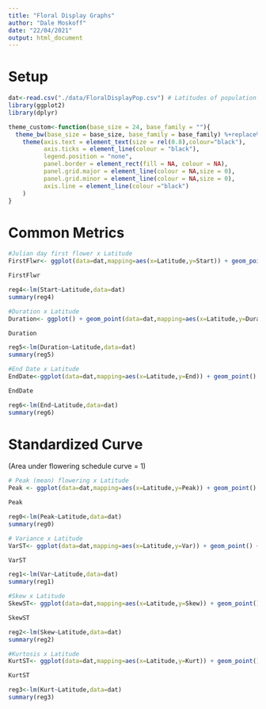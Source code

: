 ```yaml
---
title: "Floral Display Graphs"
author: "Dale Moskoff"
date: "22/04/2021"
output: html_document
---
```


# Setup

```r
dat<-read.csv("./data/FloralDisplayPop.csv") # Latitudes of population origin were added to the csv file manually.
library(ggplot2)
library(dplyr)

theme_custom<-function(base_size = 24, base_family = ""){
  theme_bw(base_size = base_size, base_family = base_family) %+replace% 
    theme(axis.text = element_text(size = rel(0.8),colour="black"),
          axis.ticks = element_line(colour = "black"), 
          legend.position = "none",
          panel.border = element_rect(fill = NA, colour = NA), 
          panel.grid.major = element_line(colour = NA,size = 0), 
          panel.grid.minor = element_line(colour = NA,size = 0), 
          axis.line = element_line(colour ="black")
    )
}
```

# Common Metrics

```r
#Julian day first flower x Latitude
FirstFlwr<- ggplot(data=dat,mapping=aes(x=Latitude,y=Start)) + geom_point() + labs(x="Latitude",y="Day",title="Day of first flower") + theme_custom() + geom_smooth(method = "lm", se=F, colour="red")

FirstFlwr

reg4<-lm(Start~Latitude,data=dat)
summary(reg4)

#Duration x Latitude
Duration<- ggplot() + geom_point(data=dat,mapping=aes(x=Latitude,y=Duration)) + labs(x="Latitude",y="Days",title="Floweirng Duration") + theme_custom()

Duration

reg5<-lm(Duration~Latitude,data=dat)
summary(reg5)

#End Date x Latitude
EndDate<-ggplot(data=dat,mapping=aes(x=Latitude,y=End)) + geom_point() + labs(x="Latitude",y="Day",title="Last day of flowering") + theme_custom() + geom_smooth(method = "lm", se=F, colour="red")

EndDate

reg6<-lm(End~Latitude,data=dat)
summary(reg6)

```



# Standardized Curve

(Area under flowering schedule curve = 1)

```r
# Peak (mean) flowering x Latitude
Peak <- ggplot(data=dat,mapping=aes(x=Latitude,y=Peak)) + geom_point() + labs(x="Latitude",y="Peak",title="Peak flowering") + theme_custom() + geom_smooth(method = "lm", se=F, colour="red")

Peak

reg0<-lm(Peak~Latitude,data=dat)
summary(reg0)

# Variance x Latitude
VarST<- ggplot(data=dat,mapping=aes(x=Latitude,y=Var)) + geom_point() + labs(x="Latitude",y="Variance",title="Variance of flowering schedule") + theme_custom() + geom_smooth(method = "lm", se=F, colour="red")

VarST

reg1<-lm(Var~Latitude,data=dat)
summary(reg1)

#Skew x Latitude
SkewST<- ggplot(data=dat,mapping=aes(x=Latitude,y=Skew)) + geom_point() + labs(x="Latitude",y="Skew Coef",title="Skewness of Flowering Schedule") + theme_custom()

SkewST

reg2<-lm(Skew~Latitude,data=dat)
summary(reg2)

#Kurtosis x Latitude
KurtST<- ggplot(data=dat,mapping=aes(x=Latitude,y=Kurt)) + geom_point() + labs(x="Latitude",y="Kurtosis Coef",title="Kurtosis of Flowering Schedule") + theme_custom()

KurtST

reg3<-lm(Kurt~Latitude,data=dat)
summary(reg3)
```

